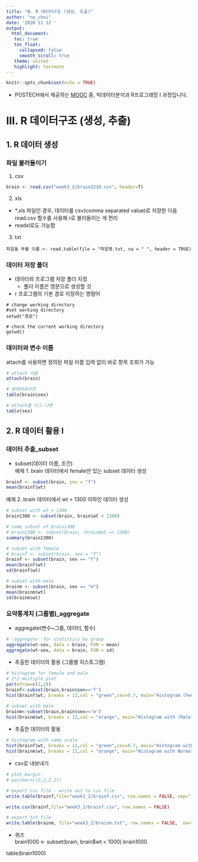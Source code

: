 ```yaml
---
title: "Ⅲ. R 데이터구조 (생성, 추출)"
author: "ne_choi"
date: '2020 11 12 '
output:
  html_document:
   toc: true
   toc_float:
     collapsed: false
     smooth_scroll: true
   theme: united
   highlight: textmate
---
```


```r
knitr::opts_chunk$set(echo = TRUE)
```

* POSTECH에서 제공하는 [MOOC](https://pabi.smartlearn.io/) 중, 빅데이터분석과 R프로그래밍 Ⅰ 과정입니다.  

# Ⅲ. R 데이터구조 (생성, 추출)
## 1. R 데이터 생성
### 파일 불러들이기

1. csv
```r
brain <- read.csv("week3_2/brain2210.csv", header=T)
```

2. xls  
- *.xls 파일인 경우, 데이터를 csv(comma separated value)로 저장한 다음 read.csv 함수를 사용해 r로 불러들이는 게 편리  
- readxl로도 가능함

3. txt
```
파일을 부를 이름 <- read.table(file = "파일명.txt, na = " ", header = TRUE)
```

### 데이터 저장 폴더
- 데이터와 프로그램 저장 폴더 지정  
  - 폴더 이름은 영문으로 생성할 것  

- r 프로그램의 기본 경로 지정하는 명령어
```
# change working directory
#set working directory
setwd("경로") 

# check the current working directory
getwd()
```

### 데이터와 변수 이름
attach를 사용하면 정의된 파일 이름 입력 없이 바로 항목 조회가 가능
```r
# attach 사용  
attach(brain)  

# 원래대로라면  
table(brain$sex)  

# attach를 쓰고 나면  
table(sex)  
```

## 2. R 데이터 활용 Ⅰ
### 데이터 추출_subset

- subset(데이터 이름, 조건)  
예제 1. brain 데이터에서 female만 있는 subset 데이터 생성  
```r
brainf <- subset(brain, sex = "f")
mean(brainf$wt)
```
예제 2. brain 데이터에서 wt < 1300 이하인 데이터 생성  
```r
# subset with wt < 1300
brain1300 <- subset(brain, brain$wt < 1300)

# same subset of brain1300
# brain1300 <- subset(brain, !brain@wt => 1300)
summary(brain1300)
```

```r
# subset with female
# brainf <- subset(brain, sex = "f")
brainf <- subset(brain, sex == "f")
mean(brainf$wt)
sd(brainf$wt)

# subset with male
brainm <- subset(brain, sex == "m")
mean(brainm$wt)
sd(brainm$wt)
```

### 요약통계치 (그룹별)_aggregate  

- aggregate(변수~그룹, 데이터, 함수)
```r
# 'aggregate' for statistics by group
aggregate(wt~sex, data = brain, FUN = mean)
aggregate(wt~sex, data = brain, FUN = sd)
```

- 추출한 데이터의 활용 (그룹별 히스토그램)
```r
# histogram for female and male
# 2*2 multiple plot
par(mfrow=c(2,2))
brainf<-subset(brain,brain$sex=='f') 
hist(brainf$wt, breaks = 12,col = "green",cex=0.7, main="Histogram (Female)" ,xlab="brain weight")

# subset with male
brainm<-subset(brain,brain$sex=='m') 
hist(brainm$wt, breaks = 12,col = "orange", main="Histogram with (Male)" ,  xlab="brain weight")
```

- 추출한 데이터의 활용
```r
# histogram with same scale
hist(brainf$wt, breaks = 12,col = "green",cex=0.7, main="Histogram with Normal Curve (Female)" , xlim=c(900,1700),ylim=c(0,25), xlab="brain weight")
hist(brainm$wt, breaks = 12,col = "orange", main="Histogram with Normal Curve (Male)" , xlim=c(900,1700), ylim=c(0,25),xlab="brain weight")
```

- csv로 내보내기
```r
# plot margin
# par(mar=c(2,2,2,2))

# export csv file - write out to csv file 
write.table(brainf,file="week3_2/brainf.csv", row.names = FALSE, sep=",", na=" ")

write.csv(brainf,file="week3_2/brainf.csv", row.names = FALSE)

# export txt file 
write.table(brainm, file="week3_2/brainm.txt", row.names = FALSE,  na=" ")
```

- 퀴즈  
brain1000 <- subset(brain, brain$wt < 1000)
brain1000

table(brain1000)

